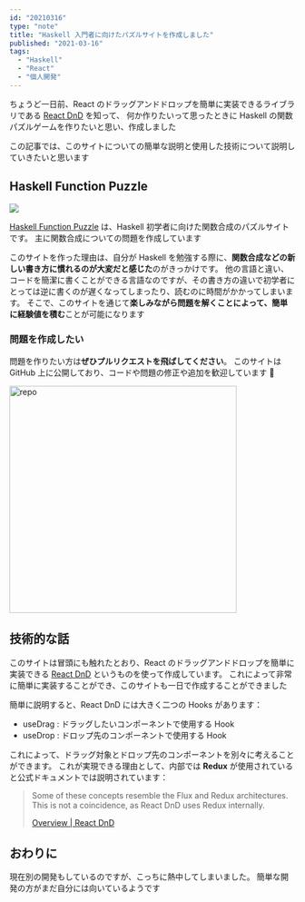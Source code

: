 ```yaml
---
id: "20210316"
type: "note"
title: "Haskell 入門者に向けたパズルサイトを作成しました"
published: "2021-03-16"
tags:
  - "Haskell"
  - "React"
  - "個人開発"
---
```


ちょうど一日前、React のドラッグアンドドロップを簡単に実装できるライブラリである [React DnD](https://react-dnd.github.io/react-dnd/about) を知って、
何か作りたいって思ったときに Haskell の関数パズルゲームを作りたいと思い、作成しました

この記事では、このサイトについての簡単な説明と使用した技術について説明していきたいと思います

## Haskell Function Puzzle

<Image
  caption="Haskell Function Puzzle のロゴ"
  src="/img/writings/20210316/logo.png"
/>

[Haskell Function Puzzle](https://haskell-function-puzzle.vercel.app/) は、Haskell 初学者に向けた関数合成のパズルサイトです。
主に関数合成についての問題を作成しています

このサイトを作った理由は、自分が Haskell を勉強する際に、**関数合成などの新しい書き方に慣れるのが大変だと感じた**のがきっかけです。
他の言語と違い、コードを簡潔に書くことができる言語なのですが、その書き方の違いで初学者にとっては逆に書くのが遅くなってしまったり、読むのに時間がかかってしまいます。
そこで、このサイトを通じて**楽しみながら問題を解くことによって、簡単に経験値を積む**ことが可能になります

### 問題を作成したい

問題を作りたい方は**ぜひプルリクエストを飛ばしてください**。
このサイトは GitHub 上に公開しており、コードや問題の修正や追加を歓迎しています 🎉

[<img src="/img/writings/20210316/github.png" alt="repo" width="400px" />](https://github.com/syakoo/haskell-function-puzzle)

## 技術的な話

このサイトは冒頭にも触れたとおり、React のドラッグアンドドロップを簡単に実装できる [React DnD](https://react-dnd.github.io/react-dnd/about) というものを使って作成しています。
これによって非常に簡単に実装することができ、このサイトも一日で作成することができました

簡単に説明すると、React DnD には大きく二つの Hooks があります：

- useDrag : ドラッグしたいコンポーネントで使用する Hook
- useDrop : ドロップ先のコンポーネントで使用する Hook

これによって、ドラッグ対象とドロップ先のコンポーネントを別々に考えることができます。
これが実現できる理由として、内部では **Redux** が使用されていると公式ドキュメントでは説明されています：

> Some of these concepts resemble the Flux and Redux architectures.
> This is not a coincidence, as React DnD uses Redux internally.
>
> [Overview | React DnD](https://react-dnd.github.io/react-dnd/docs/overview)

## おわりに

現在別の開発もしているのですが、こっちに熱中してしまいました。
簡単な開発の方がまだ自分には向いているようです
